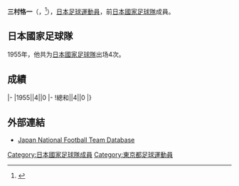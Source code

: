 {{Infobox football biography
|name=三村恪一
|image=
|fullname=三村恪一
|birth_date={{Birth date|1931|8|16}}
|death_date={{Death date and age|2022|2|19|1931|8|16}}
|cityofbirth=[[東京府|東京府]]
|countryofbirth={{JPN-EMP}}
|height=1.66 m
|position=[[中场|中场]]
|currentclub=
|years=
|clubs=
|caps(goals)=
|nationalyears=1955
|nationalteam=[[日本國家足球隊|日本]]
|nationalcaps(goals)=4 (0)
}}
'''三村恪一'''（{{lang-ja|三村 恪一}}，{{Bd|1931年|8月16日|2022年|2月19日|catIdx=Mimura}}<ref>{{cite web|url=https://news.yahoo.co.jp/articles/aec386b7e2ae0a1e7f7a59415140cba04cc28d32|title=元サッカー日本代表選手の三村恪一さん死去　90歳　1956年メルボルン五輪メンバー|date=2022-02-21|accessdate=2022-02-21|publisher=[[Yahoo!|Yahoo!]]|archive-date=2022-02-21|archive-url=https://web.archive.org/web/20220221231435/https://news.yahoo.co.jp/articles/aec386b7e2ae0a1e7f7a59415140cba04cc28d32}}</ref>），[[日本|日本]][[足球|足球]][[運動員|運動員]]，前[[日本國家足球隊|日本國家足球隊]]成員。

==日本國家足球隊==
1955年，他共为[[日本國家足球隊|日本國家足球隊]]出场4次。

==成績==
{{Football player national team statistics|JPN}}
|-
|1955||4||0
|-
!總和||4||0
|}

==外部連結==
{{Reflist}}
*[https://web.archive.org/web/20160319075516/http://www.japannationalfootballteam.com/en/players/mimura_kakuichi.html Japan National Football Team Database]

{{1956年奥运会男子足球日本参赛名单}}
{{Japan-footy-bio-stub}}
{{DEFAULTSORT: Mimura Kakuichi}}
[[Category:日本國家足球隊成員|Category:日本國家足球隊成員]]
[[Category:東京都足球運動員|Category:東京都足球運動員]]